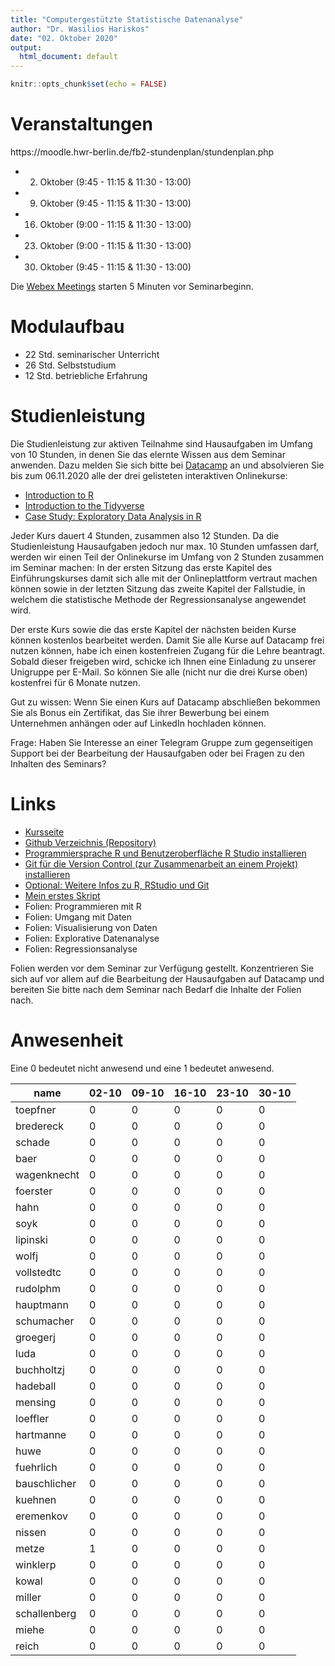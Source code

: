 ```yaml
---
title: "Computergestützte Statistische Datenanalyse"
author: "Dr. Wasilios Hariskos"
date: "02. Oktober 2020"
output:
  html_document: default
---
```


```r
knitr::opts_chunk$set(echo = FALSE)
```

# Veranstaltungen

https://moodle.hwr-berlin.de/fb2-stundenplan/stundenplan.php

+ 02. Oktober (9:45 - 11:15 & 11:30 - 13:00)
+ 09. Oktober (9:45 - 11:15 & 11:30 - 13:00)
+ 16. Oktober (9:00 - 11:15 & 11:30 - 13:00)
+ 23. Oktober (9:00 - 11:15 & 11:30 - 13:00)
+ 30. Oktober (9:45 - 11:15 & 11:30 - 13:00)

Die [Webex Meetings](https://uni-erfurt.webex.com/meet/wasilios.hariskos) starten 5 Minuten vor Seminarbeginn.

# Modulaufbau

+ 22 Std. seminarischer Unterricht
+ 26 Std. Selbststudium
+ 12 Std. betriebliche Erfahrung

# Studienleistung

Die Studienleistung zur aktiven Teilnahme sind Hausaufgaben im Umfang von 10 Stunden, in denen Sie das elernte Wissen aus dem Seminar anwenden. Dazu melden Sie sich bitte bei [Datacamp](https://www.datacamp.com) an und absolvieren Sie bis zum 06.11.2020 alle der drei gelisteten interaktiven Onlinekurse:

+ [Introduction to R](https://learn.datacamp.com/courses/free-introduction-to-r)
+ [Introduction to the Tidyverse](https://learn.datacamp.com/courses/introduction-to-the-tidyverse)
+ [Case Study: Exploratory Data Analysis in R](https://learn.datacamp.com/courses/case-study-exploratory-data-analysis-in-r)

Jeder Kurs dauert 4 Stunden, zusammen also 12 Stunden. Da die Studienleistung Hausaufgaben jedoch nur max. 10 Stunden umfassen darf, werden wir einen Teil der Onlinekurse im Umfang von 2 Stunden zusammen im Seminar machen: In der ersten Sitzung das erste Kapitel des Einführungskurses damit sich alle mit der Onlineplattform vertraut machen können sowie in der letzten Sitzung das zweite Kapitel der Fallstudie, in welchem die statistische Methode der Regressionsanalyse angewendet wird.

Der erste Kurs sowie die das erste Kapitel der nächsten beiden Kurse können kostenlos bearbeitet werden. Damit Sie alle Kurse auf Datacamp frei nutzen können, habe ich einen kostenfreien Zugang für die Lehre beantragt. Sobald dieser freigeben wird, schicke ich Ihnen eine Einladung zu unserer Unigruppe per E-Mail. So können Sie alle (nicht nur die drei Kurse oben) kostenfrei für 6 Monate nutzen.

Gut zu wissen: Wenn Sie einen Kurs auf Datacamp abschließen bekommen Sie als Bonus ein Zertifikat, das Sie ihrer Bewerbung bei einem Unternehmen anhängen oder auf LinkedIn hochladen können. 

Frage: Haben Sie Interesse an einer Telegram Gruppe zum gegenseitigen Support bei der Bearbeitung der Hausaufgaben oder bei Fragen zu den Inhalten des Seminars?

# Links
+ [Kursseite](https://tinyurl.com/y4mc5vp5)
+ [Github Verzeichnis (Repository)](https://github.com/wasilios-hariskos/csd-berlin20)
+ [Programmiersprache R und Benutzeroberfläche R Studio installieren](https://rstudio.com/products/rstudio/download)
+ [Git für die Version Control (zur Zusammenarbeit an einem Projekt) installieren](https://git-scm.com/downloads)
+ [Optional: Weitere Infos zu R, RStudio und Git](https://www.geo.uzh.ch/microsite/reproducible_research/post/rr-rstudio-git/)
+ [Mein erstes Skript](https://raw.githubusercontent.com/wasilios-hariskos/csd-berlin20/master/01-mein-erstes-skript.R)
+ Folien: Programmieren mit R
+ Folien: Umgang mit Daten
+ Folien: Visualisierung von Daten
+ Folien: Explorative Datenanalyse
+ Folien: Regressionsanalyse

Folien werden vor dem Seminar zur Verfügung gestellt. Konzentrieren Sie sich auf vor allem auf die Bearbeitung der Hausaufgaben auf Datacamp und bereiten Sie bitte nach dem Seminar nach Bedarf die Inhalte der Folien nach.

# Anwesenheit

Eine 0 bedeutet nicht anwesend und eine 1 bedeutet anwesend.

|name | 02-10 | 09-10 | 16-10 | 23-10 | 30-10 |
|------|--|--|--|--|--|
|toepfner | 0 | 0 | 0 | 0 | 0 |
|bredereck | 0 | 0 | 0 | 0 | 0 |
|schade | 0 | 0 | 0 | 0 | 0 |
|baer | 0 | 0 | 0 | 0 | 0 |
|wagenknecht | 0 | 0 | 0 | 0 | 0 |
|foerster | 0 | 0 | 0 | 0 | 0 |
|hahn | 0 | 0 | 0 | 0 | 0 |
|soyk | 0 | 0 | 0 | 0 | 0 |
|lipinski | 0 | 0 | 0 | 0 | 0 |
|wolfj | 0 | 0 | 0 | 0 | 0 |
|vollstedtc | 0 | 0 | 0 | 0 | 0 |
|rudolphm | 0 | 0 | 0 | 0 | 0 |
|hauptmann | 0 | 0 | 0 | 0 | 0 |
|schumacher | 0 | 0 | 0 | 0 | 0 |
|groegerj | 0 | 0 | 0 | 0 | 0 |
|luda | 0 | 0 | 0 | 0 | 0 |
|buchholtzj | 0 | 0 | 0 | 0 | 0 |
|hadeball | 0 | 0 | 0 | 0 | 0 |
|mensing | 0 | 0 | 0 | 0 | 0 |
|loeffler | 0 | 0 | 0 | 0 | 0 |
|hartmanne | 0 | 0 | 0 | 0 | 0 |
|huwe | 0 | 0 | 0 | 0 | 0 |
|fuehrlich | 0 | 0 | 0 | 0 | 0 |
|bauschlicher | 0 | 0 | 0 | 0 | 0 |
|kuehnen | 0 | 0 | 0 | 0 | 0 |
|eremenkov | 0 | 0 | 0 | 0 | 0 |
|nissen | 0 | 0 | 0 | 0 | 0 |
|metze | 1 | 0 | 0 | 0 | 0 |
|winklerp | 0 | 0 | 0 | 0 | 0 |
|kowal | 0 | 0 | 0 | 0 | 0 |
|miller | 0 | 0 | 0 | 0 | 0 |
|schallenberg | 0 | 0 | 0 | 0 | 0 |
|miehe | 0 | 0 | 0 | 0 | 0 |
|reich | 0 | 0 | 0 | 0 | 0 |